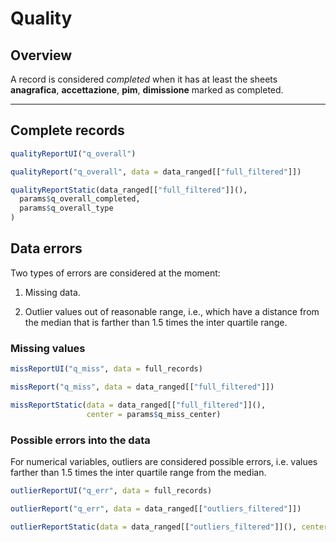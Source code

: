 # Quality {#quality .tabset .tabset-fade .tabset-pills}

## Overview {-}

A record is considered _completed_ when it has at least the sheets 
**anagrafica**, **accettazione**, **pim**, **dimissione** marked as completed.

---

## Complete records {.tabset .tabset-dropdown}

```{r, eval=!params$export}
qualityReportUI("q_overall")
```

```{r, context = "server", eval=!params$export}
qualityReport("q_overall", data = data_ranged[["full_filtered"]])
```

```{r, context = "server", eval=params$export, fig.height=11}
qualityReportStatic(data_ranged[["full_filtered"]](),
  params$q_overall_completed,
  params$q_overall_type
)
```









## Data errors {.tabset .tabset-dropdown}

Two types of errors are considered at the moment:

1. Missing data.

2. Outlier values out of reasonable range, i.e., which have a distance
   from the median that is farther than 1.5 times the inter quartile
   range.


### Missing values




```{r, eval=!params$export}
missReportUI("q_miss", data = full_records)
```

```{r, context = "server", eval=!params$export}
missReport("q_miss", data = data_ranged[["full_filtered"]])
```

```{r, context = "server", eval=params$export, fig.height=11}
missReportStatic(data = data_ranged[["full_filtered"]](),
                 center = params$q_miss_center)
```




### Possible errors into the data


For numerical variables, outliers are considered possible errors, i.e.
values farther than 1.5 times the inter quartile range from the median.

```{r, eval=!params$export}
outlierReportUI("q_err", data = full_records)
```

```{r, context = "server", eval=!params$export}
outlierReport("q_err", data = data_ranged[["outliers_filtered"]])
```

```{r, context = "server", eval=params$export, fig.height=11}
outlierReportStatic(data = data_ranged[["outliers_filtered"]](), center = params$q_err_center)
```


